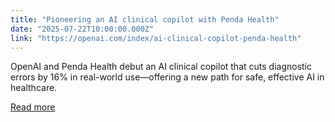 ```yaml
---
title: "Pioneering an AI clinical copilot with Penda Health"
date: "2025-07-22T10:00:00.000Z"
link: "https://openai.com/index/ai-clinical-copilot-penda-health"
---
```


OpenAI and Penda Health debut an AI clinical copilot that cuts diagnostic errors by 16% in real-world use—offering a new path for safe, effective AI in healthcare.

[Read more](https://openai.com/index/ai-clinical-copilot-penda-health)
